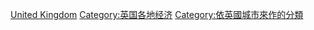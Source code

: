 [[Category:各國各城市經濟|United Kingdom]]
[[Category:英国各地经济|Category:英国各地经济]]
[[Category:依英國城市來作的分類|Category:依英國城市來作的分類]]